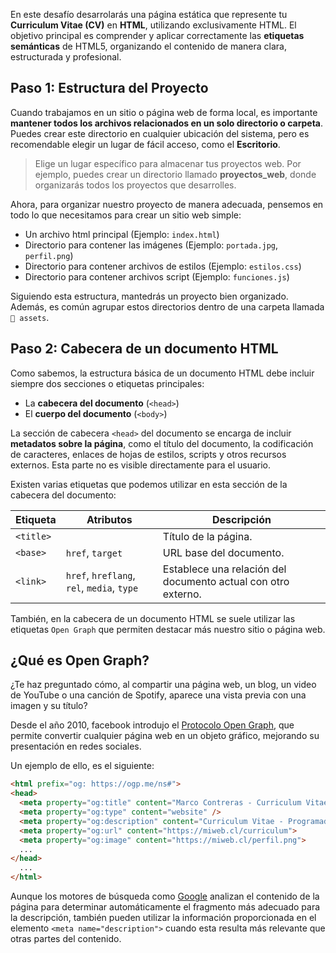 En este desafío desarrolarás una página estática que represente tu __Curriculum Vitae (CV)__ en __HTML__, utilizando exclusivamente HTML. El objetivo principal es comprender y aplicar correctamente las __etiquetas semánticas__ de HTML5, organizando el contenido de manera clara, estructurada y profesional.

## __Paso 1: Estructura del Proyecto__

Cuando trabajamos en un sitio o página web de forma local, es importante __mantener todos los archivos relacionados en un solo directorio o carpeta__. Puedes crear este directorio en cualquier ubicación del sistema, pero es recomendable elegir un lugar de fácil acceso, como el __Escritorio__.

> Elige un lugar específico para almacenar tus proyectos web. Por ejemplo, puedes crear un directorio llamado __proyectos_web__, donde organizarás todos los proyectos que desarrolles.

Ahora, para organizar nuestro proyecto de manera adecuada, pensemos en todo lo que necesitamos para crear un sitio web simple:

- Un archivo html principal (Ejemplo: `index.html`)
- Directorio para contener las imágenes (Ejemplo: `portada.jpg`, `perfil.png`)
- Directorio para contener archivos de estilos (Ejemplo: `estilos.css`)
- Directorio para contener archivos script (Ejemplo: `funciones.js`)

Siguiendo esta estructura, mantedrás un proyecto bien organizado. Además, es común agrupar estos directorios dentro de una carpeta llamada `📂 assets`.

## __Paso 2: Cabecera de un documento HTML__

Como sabemos, la estructura básica de un documento HTML debe incluir siempre dos secciones o etiquetas principales:

- La __cabecera del documento__ (`<head>`)
- El __cuerpo del documento__ (`<body>`)

La sección de cabecera `<head>` del documento se encarga de incluir __metadatos sobre la página__, como el título del documento, la codificación de caracteres, enlaces de hojas de estilos, scripts y otros recursos externos. Esta parte no es visible directamente para el usuario.

Existen varias etiquetas que podemos utilizar en esta sección de la cabecera del documento:


| Etiqueta    | Atributos         | Descripción                  |
|-------------|-------------------|------------------------------|
| `<title>`   |                   | Título de la página.         |
| `<base>`    | `href`, `target`  | URL base del documento.      |
| `<link>`    | `href`, `hreflang`, `rel`, `media`, `type` | Establece una relación del documento actual con otro externo. |

También, en la cabecera de un documento HTML se suele utilizar las etiquetas `Open Graph` que permiten destacar más nuestro sitio o página web.

## __¿Qué es Open Graph?__

¿Te haz preguntado cómo, al compartir una página web, un blog, un video de YouTube o una canción de Spotify, aparece una vista previa con una imagen y su título?

Desde el año 2010, facebook introdujo el <a href="https://ogp.me/" target="_blank" rel="noopener noreferrer">Protocolo Open Graph</a>, que permite convertir cualquier página web en un objeto gráfico, mejorando su presentación en redes sociales.

Un ejemplo de ello, es el siguiente:

```html
<html prefix="og: https://ogp.me/ns#">
<head>
  <meta property="og:title" content="Marco Contreras - Curriculum Vitae">
  <meta property="og:type" content="website" />
  <meta property="og:description" content="Curriculum Vitae - Programador FullStack" />
  <meta property="og:url" content="https://miweb.cl/curriculum">
  <meta property="og:image" content="https://miweb.cl/perfil.png">
  ...
</head>
  ...
</html>
```

Aunque los motores de búsqueda como [Google](https://www.google.com/) analizan el contenido de la página para determinar automáticamente el fragmento más adecuado para la descripción, también pueden utilizar la información proporcionada en el elemento `<meta name="description">` cuando esta resulta más relevante que otras partes del contenido.